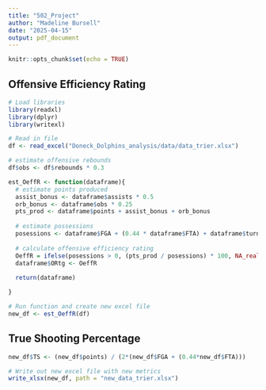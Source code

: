 ```yaml
---
title: "502_Project"
author: "Madeline Bursell"
date: "2025-04-15"
output: pdf_document
---
```


```r
knitr::opts_chunk$set(echo = TRUE)
```

## Offensive Efficiency Rating
```r
# Load libraries
library(readxl)
library(dplyr)
library(writexl)

# Read in file
df <- read_excel("Doneck_Dolphins_analysis/data/data_trier.xlsx")

# estimate offensive rebounds
df$obs <- df$rebounds * 0.3

est_OeffR <- function(dataframe){
  # estimate points produced
  assist_bonus <- dataframe$assists * 0.5
  orb_bonus <- dataframe$obs * 0.25
  pts_prod <- dataframe$points + assist_bonus + orb_bonus
  
  # estimate possessions
  posessions <- dataframe$FGA + (0.44 * dataframe$FTA) + dataframe$turnovers - orb_bonus
  
  # calculate offensive efficiency rating
  OeffR = ifelse(posessions > 0, (pts_prod / posessions) * 100, NA_real_)
  dataframe$ORtg <- OeffR
  
  return(dataframe)

}

# Run function and create new excel file
new_df <- est_OeffR(df)
```

## True Shooting Percentage
```r
new_df$TS <- (new_df$points) / (2*(new_df$FGA + (0.44*new_df$FTA)))
```

```r
# Write out new excel file with new metrics
write_xlsx(new_df, path = "new_data_trier.xlsx")
```

